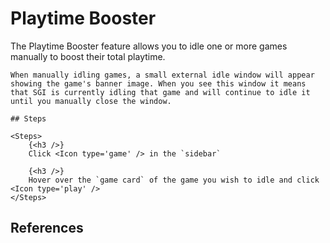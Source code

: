 

# Playtime Booster

<References>
    The Playtime Booster feature allows you to idle one or more games manually to boost their total playtime.

    When manually idling games, a small external idle window will appear showing the game's banner image. When you see this window it means that SGI is currently idling that game and will continue to idle it until you manually close the window.

    ## Steps

    <Steps>
        {<h3 />}
        Click <Icon type='game' /> in the `sidebar`

        {<h3 />}
        Hover over the `game card` of the game you wish to idle and click <Icon type='play' />
    </Steps>
</References>

## References
